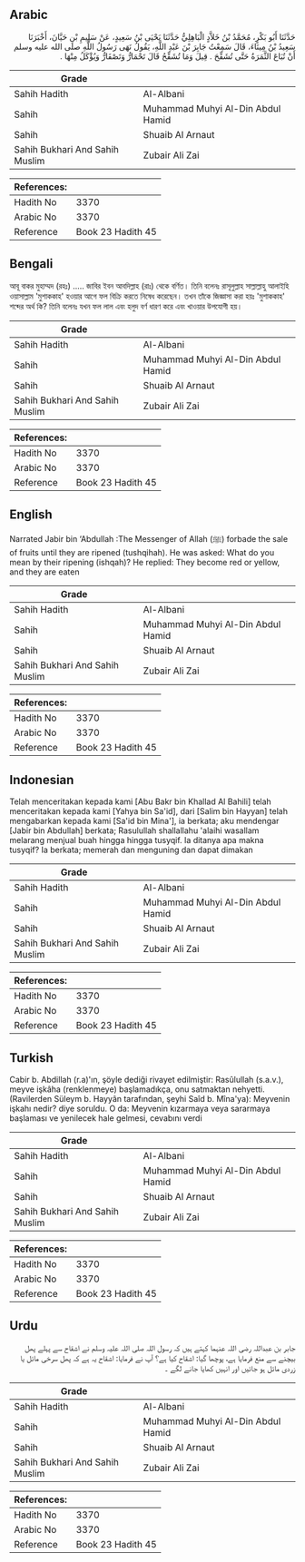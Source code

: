 ## Arabic


<div dir="rtl" lang="ar" style={{fontSize:'larger',backgroundColor:'#f8f9fa',padding:20}}>
حَدَّثَنَا أَبُو بَكْرٍ، مُحَمَّدُ بْنُ خَلاَّدٍ الْبَاهِلِيُّ حَدَّثَنَا يَحْيَى بْنُ سَعِيدٍ، عَنْ سَلِيمِ بْنِ حَيَّانَ، أَخْبَرَنَا سَعِيدُ بْنُ مِينَاءَ، قَالَ سَمِعْتُ جَابِرَ بْنَ عَبْدِ اللَّهِ، يَقُولُ نَهَى رَسُولُ اللَّهِ صلى الله عليه وسلم أَنْ تُبَاعَ الثَّمَرَةُ حَتَّى تُشَقِّحَ ‏.‏ قِيلَ وَمَا تُشَقِّحُ قَالَ تَحْمَارُّ وَتَصْفَارُّ وَيُؤْكَلُ مِنْهَا ‏.‏
</div>
<div style={{backgroundColor:'#f8f9fa',padding:20, marginBottom: 10}}><table> <thead> <tr> <th>Grade</th> <th></th> </tr> </thead> <tbody> <tr><td>Sahih Hadith</td><td>Al-Albani</td></tr><tr><td>Sahih</td><td>Muhammad Muhyi Al-Din Abdul Hamid</td></tr><tr><td>Sahih</td><td>Shuaib Al Arnaut</td></tr><tr><td>Sahih Bukhari And Sahih Muslim</td><td>Zubair Ali Zai</td></tr></tbody></table><table> <thead> <tr> <th>References:</th> <th></th> </tr> </thead> <tbody><tr><td>Hadith No</td><td>3370</td></tr><tr><td>Arabic No</td><td>3370</td></tr><tr><td>Reference</td><td>Book 23 Hadith 45</td></tr></tbody></table></div>

## Bengali


<div dir="ltr" lang="bn" style={{fontSize:'larger',backgroundColor:'#f8f9fa',padding:20}}>
আবূ বাকর মুহাম্মদ (রহঃ) ..... জাবির ইবন আবদিল্লাহ (রাঃ) থেকে বর্ণিত। তিনি বলেনঃ রাসূলুল্লাহ সাল্লাল্লাহু আলাইহি ওয়াসাল্লাম 'মুশাককাহ' হওয়ার আগে ফল বিক্রি করতে নিষেধ করেছেন। তখন তাঁকে জিজ্ঞাসা করা হয়ঃ 'মুশাককাহ' শব্দের অর্থ কি? তিনি বলেনঃ যখন ফল লাল এবং হলুদ বর্ণ ধারণ করে এবং খাওয়ার উপযোগী হয়।
</div>
<div style={{backgroundColor:'#f8f9fa',padding:20, marginBottom: 10}}><table> <thead> <tr> <th>Grade</th> <th></th> </tr> </thead> <tbody> <tr><td>Sahih Hadith</td><td>Al-Albani</td></tr><tr><td>Sahih</td><td>Muhammad Muhyi Al-Din Abdul Hamid</td></tr><tr><td>Sahih</td><td>Shuaib Al Arnaut</td></tr><tr><td>Sahih Bukhari And Sahih Muslim</td><td>Zubair Ali Zai</td></tr></tbody></table><table> <thead> <tr> <th>References:</th> <th></th> </tr> </thead> <tbody><tr><td>Hadith No</td><td>3370</td></tr><tr><td>Arabic No</td><td>3370</td></tr><tr><td>Reference</td><td>Book 23 Hadith 45</td></tr></tbody></table></div>

## English


<div dir="ltr" lang="en" style={{fontSize:'larger',backgroundColor:'#f8f9fa',padding:20}}>
Narrated Jabir bin ‘Abdullah :The Messenger of Allah (ﷺ) forbade the sale of fruits until they are ripened (tushqihah). He was asked: What do you mean by their ripening (ishqah)? He replied: They become red or yellow, and they are eaten
</div>
<div style={{backgroundColor:'#f8f9fa',padding:20, marginBottom: 10}}><table> <thead> <tr> <th>Grade</th> <th></th> </tr> </thead> <tbody> <tr><td>Sahih Hadith</td><td>Al-Albani</td></tr><tr><td>Sahih</td><td>Muhammad Muhyi Al-Din Abdul Hamid</td></tr><tr><td>Sahih</td><td>Shuaib Al Arnaut</td></tr><tr><td>Sahih Bukhari And Sahih Muslim</td><td>Zubair Ali Zai</td></tr></tbody></table><table> <thead> <tr> <th>References:</th> <th></th> </tr> </thead> <tbody><tr><td>Hadith No</td><td>3370</td></tr><tr><td>Arabic No</td><td>3370</td></tr><tr><td>Reference</td><td>Book 23 Hadith 45</td></tr></tbody></table></div>

## Indonesian


<div dir="ltr" lang="id" style={{fontSize:'larger',backgroundColor:'#f8f9fa',padding:20}}>
Telah menceritakan kepada kami [Abu Bakr bin Khallad Al Bahili] telah menceritakan kepada kami [Yahya bin Sa'id], dari [Salim bin Hayyan] telah mengabarkan kepada kami [Sa'id bin Mina'], ia berkata; aku mendengar [Jabir bin Abdullah] berkata; Rasulullah shallallahu 'alaihi wasallam melarang menjual buah hingga hingga tusyqif. Ia ditanya apa makna tusyqif? Ia berkata; memerah dan menguning dan dapat dimakan
</div>
<div style={{backgroundColor:'#f8f9fa',padding:20, marginBottom: 10}}><table> <thead> <tr> <th>Grade</th> <th></th> </tr> </thead> <tbody> <tr><td>Sahih Hadith</td><td>Al-Albani</td></tr><tr><td>Sahih</td><td>Muhammad Muhyi Al-Din Abdul Hamid</td></tr><tr><td>Sahih</td><td>Shuaib Al Arnaut</td></tr><tr><td>Sahih Bukhari And Sahih Muslim</td><td>Zubair Ali Zai</td></tr></tbody></table><table> <thead> <tr> <th>References:</th> <th></th> </tr> </thead> <tbody><tr><td>Hadith No</td><td>3370</td></tr><tr><td>Arabic No</td><td>3370</td></tr><tr><td>Reference</td><td>Book 23 Hadith 45</td></tr></tbody></table></div>

## Turkish


<div dir="ltr" lang="tr" style={{fontSize:'larger',backgroundColor:'#f8f9fa',padding:20}}>
Cabir b. Abdillah (r.a)'ın, şöyle dediği rivayet edilmiştir: Rasûlullah (s.a.v.), meyve işkâha (renklenmeye) başlamadıkça, onu satmaktan nehyetti. (Ravilerden Süleym b. Hayyân tarafından, şeyhi Saîd b. Mîna'ya): Meyvenin işkahı nedir? diye soruldu. O da: Meyvenin kızarmaya veya sararmaya başlaması ve yenilecek hale gelmesi, cevabını verdi
</div>
<div style={{backgroundColor:'#f8f9fa',padding:20, marginBottom: 10}}><table> <thead> <tr> <th>Grade</th> <th></th> </tr> </thead> <tbody> <tr><td>Sahih Hadith</td><td>Al-Albani</td></tr><tr><td>Sahih</td><td>Muhammad Muhyi Al-Din Abdul Hamid</td></tr><tr><td>Sahih</td><td>Shuaib Al Arnaut</td></tr><tr><td>Sahih Bukhari And Sahih Muslim</td><td>Zubair Ali Zai</td></tr></tbody></table><table> <thead> <tr> <th>References:</th> <th></th> </tr> </thead> <tbody><tr><td>Hadith No</td><td>3370</td></tr><tr><td>Arabic No</td><td>3370</td></tr><tr><td>Reference</td><td>Book 23 Hadith 45</td></tr></tbody></table></div>

## Urdu


<div dir="rtl" lang="ur" style={{fontSize:'larger',backgroundColor:'#f8f9fa',padding:20}}>
جابر بن عبداللہ رضی اللہ عنہما کہتے ہیں کہ رسول اللہ صلی اللہ علیہ وسلم نے اشقاح سے پہلے پھل بیچنے سے منع فرمایا ہے، پوچھا گیا: اشقاح کیا ہے؟ آپ نے فرمایا: اشقاح یہ ہے کہ پھل سرخی مائل یا زردی مائل ہو جائیں اور انہیں کھایا جانے لگے ۔
</div>
<div style={{backgroundColor:'#f8f9fa',padding:20, marginBottom: 10}}><table> <thead> <tr> <th>Grade</th> <th></th> </tr> </thead> <tbody> <tr><td>Sahih Hadith</td><td>Al-Albani</td></tr><tr><td>Sahih</td><td>Muhammad Muhyi Al-Din Abdul Hamid</td></tr><tr><td>Sahih</td><td>Shuaib Al Arnaut</td></tr><tr><td>Sahih Bukhari And Sahih Muslim</td><td>Zubair Ali Zai</td></tr></tbody></table><table> <thead> <tr> <th>References:</th> <th></th> </tr> </thead> <tbody><tr><td>Hadith No</td><td>3370</td></tr><tr><td>Arabic No</td><td>3370</td></tr><tr><td>Reference</td><td>Book 23 Hadith 45</td></tr></tbody></table></div>